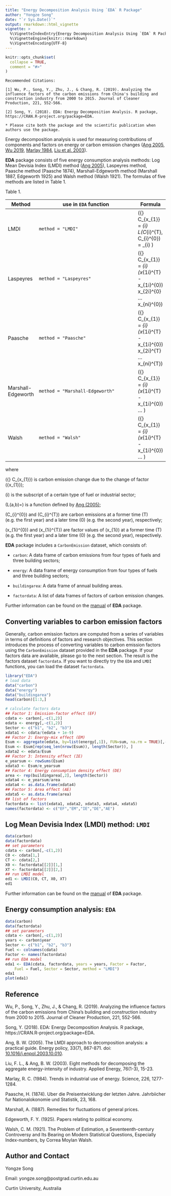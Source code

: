```yaml
---
title: "Energy Decomposition Analysis Using `EDA` R Package"
author: "Yongze Song"
date: "`r Sys.Date()`"
output: rmarkdown::html_vignette
vignette: >
  %\VignetteIndexEntry{Energy Decomposition Analysis Using `EDA` R Package}
  %\VignetteEngine{knitr::rmarkdown}
  %\VignetteEncoding{UTF-8}
---
```


```r
knitr::opts_chunk$set(
  collapse = TRUE,
  comment = "#>"
)
```

```
Recommended Citations:

[1] Wu, P., Song, Y., Zhu, J., & Chang, R. (2019). Analyzing the influence factors of the carbon emissions from China's building and construction industry from 2000 to 2015. Journal of Cleaner Production, 221, 552-566.

[2] Song, Y. (2018). EDA: Energy Decomposition Analysis. R package, https://CRAN.R-project.org/package=EDA.

* Please cite both the package and the scientific publication when authors use the package. 
```



Energy decomposition analysis is used for measuring contributions of components and factors on energy or carbon emission changes ([Ang 2005][2], [Wu 2019][5], [Marlay 1984][3], [Liu et al. 2003][4]). 

**EDA** package consists of five energy consumption analysis methods: Log Mean Devisia Index (LMDI) method ([Ang 2005][2]), Laspeyres method, Paasche method (Paasche 1874), Marshall-Edgeworth method (Marshall 1887, Edgeworth 1925) and Walsh method (Walsh 1921). The formulas of five methods are listed in Table 1. 

Table 1. 

Method | use in `EDA` function | Formula
--- | ----------------------- | ---
LMDI | `method = "LMDI"` | \({\Delta} C_{x_{1}} = \sum_{i} L\left(C_{i}^{T}, C_{i}^{0}\right) \ln\frac{x_{i}^{T}}{x_{i}^{0}} = \sum_{i}\frac{C_{i}^{T}-C_{i}^{0}}{\ln C_{i}^{T} - \ln C_{i}^{0}} \ln\frac{x_{i}^{T}}{x_{i}^{0}} \)
Laspeyres | `method = "Laspeyres"` | \({\Delta} C_{x_{1}} = \sum_{i} \left(x_{1i}^{T} - x_{1i}^{0}\right) x_{2i}^{0} ... x_{ni}^{0}\)
Paasche | `method = "Paasche"` | \({\Delta} C_{x_{1}} = \sum_{i} \left(x_{1i}^{T} - x_{1i}^{0}\right) x_{2i}^{T} ... x_{ni}^{T}\)
Marshall-Edgeworth | `method = "Marshall-Edgeworth"` | \({\Delta} C_{x_{1}} = \sum_{i} \left(x_{1i}^{T} - x_{1i}^{0}\right) \frac{x_{2i}^{T} + x_{2i}^{0}}{2} ... \frac{x_{ni}^{T} + x_{ni}^{0}}{2}\)
Walsh | `method = "Walsh"` | \({\Delta} C_{x_{1}} = \sum_{i} \left(x_{1i}^{T} - x_{1i}^{0}\right) \sqrt{x_{2i}^{T} x_{2i}^{0}} ... \sqrt{x_{ni}^{T} x_{ni}^{0}}\)

where 

\({\Delta} C_{x_{1}}\) is carbon emission change due to the change of factor \({x_{1}}\);

\(i\) is the subscript of a certain type of fuel or industrial sector; 

\(L(a,b)=\frac{a-b}{\ln{a} - \ln{b}}\) is a function defined by [Ang (2005)][2];

\(C_{i}^{0}\) and \(C_{i}^{T}\) are carbon emissions at a former time \(T\) (e.g. the first year) and a later time \(0\) (e.g. the second year), respectively; 

\(x_{1i}^{0}\) and \(x_{1i}^{T}\) are factor values of \(x_{1i}\) at a former time \(T\) (e.g. the first year) and a later time \(0\) (e.g. the second year), respectively.

**EDA** package includes a `CarbonEmission` dataset, which consists of:

- `carbon`: A data frame of carbon emissions from four types of fuels and three building sectors;

- `energy`: A data frame of energy consumption from four types of fuels and three building sectors;

- `buildingarea`: A data frame of annual building areas.

- `factordata`: A list of data frames of factors of carbon emission changes.

Further information can be found on the [manual][1] of **EDA** package.

## Converting variables to carbon emission factors

Generally, carbon emission factors are computed from a series of variables in terms of definitions of factors and research objectives. This section introduces the process of converting variables to carbon emission factors using the `CarbonEmission` dataset provided in the **EDA** package. If your factors data are available, please go to the next section. The result is the factors dataset `factordata`. If you want to directly try the `EDA` and `LMDI` functions, you can load the dataset `factordata`.

```r
library("EDA")
# load data
data("carbon")
data("energy")
data("buildingarea")
head(carbon)[1:3,]
```

```r
# calculate factors data
## Factor 1: Emission-factor effect (EF)
cdata <- carbon[,-c(1,2)]
edata <- energy[,-c(1,2)]
Sector <- c("b1", "b2", "b3")
xdata1 <- cdata/(edata + 1e-9)
## Factor 2: Energy-mix effect (EM)
Esum <- aggregate(edata, by=list(energy[,1]), FUN=sum, na.rm = TRUE)[,-1]
Esum <- Esum[rep(seq_len(nrow(Esum)), length(Sector)), ]
xdata2 <- edata/Esum
## Factor 3: Intensity effect (IE)
e_yearsum <- rowSums(Esum)
xdata3 <- Esum/e_yearsum
## Factor 4: Energy consumption density effect (DE)
area <- rep(buildingarea[,2], length(Sector))
xdata4 <- e_yearsum/area
xdata4 <- as.data.frame(xdata4)
## Factor 5: Area effect (AE)
xdata5 <- as.data.frame(area)
## list of factors
factordata <- list(xdata1, xdata2, xdata3, xdata4, xdata5)
names(factordata) <- c("EF","EM","IE","DE","AE")
```

## Log Mean Devisia Index (LMDI) method: `LMDI`

```r
data(carbon)
data(factordata)
## set parameters
cdata <- carbon[,-c(1,2)]
C0 <- cdata[1,]
CT <- cdata[2,]
X0 <- factordata[[2]][1,]
XT <- factordata[[2]][2,]
## run LMDI model
ed1 <- LMDI(C0, CT, X0, XT)
ed1
```

Further information can be found on the [manual][1] of **EDA** package.

## Energy consumption analysis: `EDA`

```r
data(carbon)
data(factordata)
## set parameters
cdata <- carbon[,-c(1,2)]
years <- carbon$year
Sector <- c("b1", "b2", "b3")
Fuel <- colnames(cdata)
Factor <- names(factordata)
## run EDA model
eda1 <- EDA(cdata, factordata, years = years, Factor = Factor, 
    Fuel = Fuel, Sector = Sector, method = "LMDI")
eda1
plot(eda1)
```

## Reference

Wu, P., Song, Y., Zhu, J., & Chang, R. (2019). Analyzing the influence factors of the carbon emissions from China's building and construction industry from 2000 to 2015. Journal of Cleaner Production, 221, 552-566.

Song, Y. (2018). EDA: Energy Decomposition Analysis. R package, https://CRAN.R-project.org/package=EDA.

Ang, B. W. (2005). The LMDI approach to decomposition analysis: a practical guide. Energy policy, 33(7), 867-871. doi: [10.1016/j.enpol.2003.10.010][2].

Liu, F. L., & Ang, B. W. (2003). Eight methods for decomposing the aggregate energy-intensity of industry. Applied Energy, 76(1-3), 15-23.

Marlay, R. C. (1984). Trends in industrial use of energy. Science, 226, 1277-1284.

Paasche, H. (1874). Uber die Preisentwicklung der letzten Jahre. Jahrbiicher fur Nationalokonomie und Statistik, 23, 168.

Marshall, A. (1887). Remedies for fluctuations of general prices.

Edgeworth, F. Y. (1925). Papers relating to political economy.

Walsh, C. M. (1921). The Problem of Estimation, a Seventeenth-century Controversy and Its Bearing on Modern Statistical Questions, Especially Index-numbers, by Correa Moylan Walsh.

## Author and Contact

Yongze Song

Email: yongze.song@postgrad.curtin.edu.au

Curtin University, Australia

[1]: https://CRAN.R-project.org/package=EDA
[2]: https://www.sciencedirect.com/science/article/pii/S0301421503003136
[3]: http://science.sciencemag.org/content/226/4680/1277
[4]: https://www.sciencedirect.com/science/article/pii/S0306261903000436#BIB2
[5]: https://www.sciencedirect.com/science/article/pii/S0959652619305992

